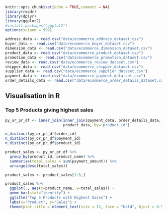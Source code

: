 ```r
knitr::opts_chunk$set(echo = TRUE,comment = NA)
library(readr)
library(dplyr)
library(ggplot2)
#install.packages("ggplot2")
options(scipen = 999)
```

```r
address_data <- read.csv("data/ecommerce_address_dataset.csv")
buyer_data <- read.csv("data/ecommerce_buyer_dataset.csv")
dimension_data <- read.csv("data/ecommerce_dimension_dataset.csv")
product_data <- read.csv("data/ecommerce_product_dataset.csv")
promotion_data <- read.csv("data/ecommerce_promotion_dataset.csv")
review_data <- read.csv("data/ecommerce_review_dataset.csv")
shipper_data <- read.csv("data/ecommerce_shipper_dataset.csv")
supplier_data <- read.csv("data/ecommerce_supplier_dataset.csv")
payment_data <- read.csv("data/ecommerce_payment_datatset.csv")
order_details_data <- read.csv("data/ecommerce_order_details_dataset.csv")
```

## Visualisation in R
### Top 5 Products giving highest sales
```r
py_or_pr_df <- inner_join(inner_join(payment_data, order_details_data, by='order_id'),
                          product_data, by='product_id')

n_distinct(py_or_pr_df$order_id)
n_distinct(py_or_pr_df$payment_id)
n_distinct(py_or_pr_df$product_id)

product_sales <- py_or_pr_df %>% 
  group_by(product_id, product_name) %>% 
  summarise(total_sales = sum(payment_amount)) %>%
  arrange(desc(total_sales))

product_sales <- product_sales[1:5,]

product_sales %>%
  ggplot(., aes(x=product_name, y=total_sales)) + 
  geom_bar(stat="identity") +
  ggtitle("Top 5 Products with Highest Sales") +
  labs(x="Product", y="Sales") +
  theme(plot.title = element_text(size = 12, face = "bold", hjust = 0.5)) + coord_flip()
  
```



